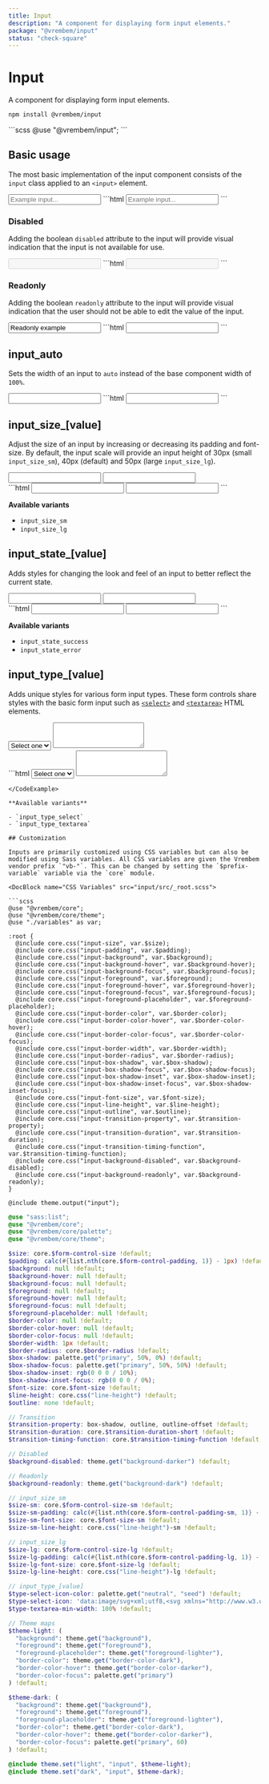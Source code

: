 ```yaml
---
title: Input
description: "A component for displaying form input elements."
package: "@vrembem/input"
status: "check-square"
---
```



# Input

A component for displaying form input elements.

```sh
npm install @vrembem/input
```

<CodeExample lang="scss">
  ```scss
  @use "@vrembem/input";
  ```
</CodeExample>

## Basic usage

The most basic implementation of the input component consists of the `input` class applied to an `<input>` element.

<CodeExample>
  <Fragment slot="output">
    <input class="input" type="text" placeholder="Example input..." />
  </Fragment>
  ```html
  <input class="input" type="text" placeholder="Example input..." />
  ```
</CodeExample>

### Disabled

Adding the boolean `disabled` attribute to the input will provide visual indication that the input is not available for use.

<CodeExample>
  <Fragment slot="output">
    <input class="input" type="text" disabled />
  </Fragment>
  ```html
  <input class="input" type="text" disabled />
  ```
</CodeExample>

### Readonly

Adding the boolean `readonly` attribute to the input will provide visual indication that the user should not be able to edit the value of the input.

<CodeExample>
  <Fragment slot="output">
    <input class="input" type="text" value="Readonly example" readonly />
  </Fragment>
  ```html
  <input class="input" type="text" readonly />
  ```
</CodeExample>

## input_auto

Sets the width of an input to `auto` instead of the base component width of `100%`.

<CodeExample>
  <Fragment slot="output">
    <input class="input input_auto" type="text" />
  </Fragment>
  ```html
  <input class="input input_auto" type="text" />
  ```
</CodeExample>

## input_size_[value]

Adjust the size of an input by increasing or decreasing its padding and font-size. By default, the input scale will provide an input height of 30px (small `input_size_sm`), 40px (default) and 50px (large `input_size_lg`).

<CodeExample>
  <div slot="output" class="gap-y">
    <input class="input input_size_sm" type="text" />
    <input class="input input_size_lg" type="text" />
  </div>
  ```html
  <input class="input input_size_sm" type="text" />
  <input class="input input_size_lg" type="text" />
  ```
</CodeExample>

**Available variants**

- `input_size_sm`
- `input_size_lg`

## input_state_[value]

Adds styles for changing the look and feel of an input to better reflect the current state.

<CodeExample>
  <div slot="output" class="gap-y">
    <input class="input input_state_success" type="text" />
    <input class="input input_state_error" type="text" />
  </div>
  ```html
  <input class="input input_state_success" type="text" />
  <input class="input input_state_danger" type="text" />
  ```
</CodeExample>

**Available variants**

- `input_state_success`
- `input_state_error`

## input_type_[value]

Adds unique styles for various form input types. These form controls share styles with the basic form input such as [`<select>`](https://developer.mozilla.org/en-US/docs/Web/HTML/Element/select) and [`<textarea>`](https://developer.mozilla.org/en-US/docs/Web/HTML/Element/textarea) HTML elements.

<CodeExample resettable>
  <div slot="output" class="gap-y">
    <select class="input input_type_select" name="">
      <option value="">Select one</option>
      <option value="1">Option 1</option>
      <option value="2">Option 2</option>
      <option value="3">Option 3</option>
    </select>
    <textarea class="input input_type_textarea" rows="3"></textarea>
  </div>
  ```html
  <select class="input input_type_select" name="">
    <option value="">Select one</option>
    <option value="1">Option 1</option>
    <option value="2">Option 2</option>
    <option value="3">Option 3</option>
  </select>

  <textarea class="input input_type_textarea" rows="3"></textarea>
  ```
</CodeExample>

**Available variants**

- `input_type_select`
- `input_type_textarea`

## Customization

Inputs are primarily customized using CSS variables but can also be modified using Sass variables. All CSS variables are given the Vrembem vendor prefix `"vb-"`. This can be changed by setting the `$prefix-variable` variable via the `core` module.

<DocBlock name="CSS Variables" src="input/src/_root.scss">

  ```scss
  @use "@vrembem/core";
  @use "@vrembem/core/theme";
  @use "./variables" as var;

  :root {
    @include core.css("input-size", var.$size);
    @include core.css("input-padding", var.$padding);
    @include core.css("input-background", var.$background);
    @include core.css("input-background-hover", var.$background-hover);
    @include core.css("input-background-focus", var.$background-focus);
    @include core.css("input-foreground", var.$foreground);
    @include core.css("input-foreground-hover", var.$foreground-hover);
    @include core.css("input-foreground-focus", var.$foreground-focus);
    @include core.css("input-foreground-placeholder", var.$foreground-placeholder);
    @include core.css("input-border-color", var.$border-color);
    @include core.css("input-border-color-hover", var.$border-color-hover);
    @include core.css("input-border-color-focus", var.$border-color-focus);
    @include core.css("input-border-width", var.$border-width);
    @include core.css("input-border-radius", var.$border-radius);
    @include core.css("input-box-shadow", var.$box-shadow);
    @include core.css("input-box-shadow-focus", var.$box-shadow-focus);
    @include core.css("input-box-shadow-inset", var.$box-shadow-inset);
    @include core.css("input-box-shadow-inset-focus", var.$box-shadow-inset-focus);
    @include core.css("input-font-size", var.$font-size);
    @include core.css("input-line-height", var.$line-height);
    @include core.css("input-outline", var.$outline);
    @include core.css("input-transition-property", var.$transition-property);
    @include core.css("input-transition-duration", var.$transition-duration);
    @include core.css("input-transition-timing-function", var.$transition-timing-function);
    @include core.css("input-background-disabled", var.$background-disabled);
    @include core.css("input-background-readonly", var.$background-readonly);
  }

  @include theme.output("input");
  ```
</DocBlock>

<DocBlock name="SCSS Variables" src="input/src/_variables.scss">

  ```scss
  @use "sass:list";
  @use "@vrembem/core";
  @use "@vrembem/core/palette";
  @use "@vrembem/core/theme";

  $size: core.$form-control-size !default;
  $padding: calc(#{list.nth(core.$form-control-padding, 1)} - 1px) !default;
  $background: null !default;
  $background-hover: null !default;
  $background-focus: null !default;
  $foreground: null !default;
  $foreground-hover: null !default;
  $foreground-focus: null !default;
  $foreground-placeholder: null !default;
  $border-color: null !default;
  $border-color-hover: null !default;
  $border-color-focus: null !default;
  $border-width: 1px !default;
  $border-radius: core.$border-radius !default;
  $box-shadow: palette.get("primary", 50%, 0%) !default;
  $box-shadow-focus: palette.get("primary", 50%, 50%) !default;
  $box-shadow-inset: rgb(0 0 0 / 10%);
  $box-shadow-inset-focus: rgb(0 0 0 / 0%);
  $font-size: core.$font-size !default;
  $line-height: core.css("line-height") !default;
  $outline: none !default;

  // Transition
  $transition-property: box-shadow, outline, outline-offset !default;
  $transition-duration: core.$transition-duration-short !default;
  $transition-timing-function: core.$transition-timing-function !default;

  // Disabled
  $background-disabled: theme.get("background-darker") !default;

  // Readonly
  $background-readonly: theme.get("background-dark") !default;

  // input_size_sm
  $size-sm: core.$form-control-size-sm !default;
  $size-sm-padding: calc(#{list.nth(core.$form-control-padding-sm, 1)} - 1px) list.nth(core.$form-control-padding-sm, 2) !default;
  $size-sm-font-size: core.$font-size-sm !default;
  $size-sm-line-height: core.css("line-height")-sm !default;

  // input_size_lg
  $size-lg: core.$form-control-size-lg !default;
  $size-lg-padding: calc(#{list.nth(core.$form-control-padding-lg, 1)} - 1px) !default;
  $size-lg-font-size: core.$font-size-lg !default;
  $size-lg-line-height: core.css("line-height")-lg !default;

  // input_type_[value]
  $type-select-icon-color: palette.get("neutral", "seed") !default;
  $type-select-icon: 'data:image/svg+xml;utf8,<svg xmlns="http://www.w3.org/2000/svg" width="22" height="12" fill="#{core.encodecolor($type-select-icon-color)}"><polyline points="0 8 3.5 12 7 8"></polyline><polyline points="0 4 3.5 0 7 4"></polyline></svg>' !default;
  $type-textarea-min-width: 100% !default;

  // Theme maps
  $theme-light: (
    "background": theme.get("background"),
    "foreground": theme.get("foreground"),
    "foreground-placeholder": theme.get("foreground-lighter"),
    "border-color": theme.get("border-color-dark"),
    "border-color-hover": theme.get("border-color-darker"),
    "border-color-focus": palette.get("primary")
  ) !default;

  $theme-dark: (
    "background": theme.get("background"),
    "foreground": theme.get("foreground"),
    "foreground-placeholder": theme.get("foreground-lighter"),
    "border-color": theme.get("border-color-dark"),
    "border-color-hover": theme.get("border-color-darker"),
    "border-color-focus": palette.get("primary", 60)
  ) !default;

  @include theme.set("light", "input", $theme-light);
  @include theme.set("dark", "input", $theme-dark);
  ```
</DocBlock>
